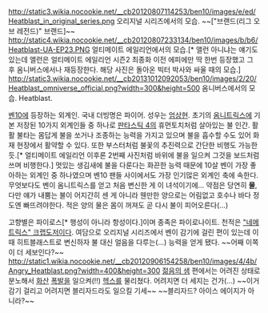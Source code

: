 http://static3.wikia.nocookie.net/__cb20120807114253/ben10/images/e/ed/Heatblast_in_original_series.png
오리지널 시리즈에서의 모습. ~~["브랜드(리그 오브 레전드)" 브랜드]~~
http://static4.wikia.nocookie.net/__cb20120807233134/ben10/images/b/b6/Heatblast-UA-EP23.PNG
얼티메이트 에일리언에서의 모습.[* 앨런 아니냐는 얘기도 있는데 앨런은 얼티메이트 에일리언 시즌2 최종화 이전 에피에만 딱 한번 등장했고 그 후 옴니버스에서나 재등장한다. 해당 사진은 돌아온 빅터 박사와 싸울 때의 모습.]
http://static3.wikia.nocookie.net/__cb20131012092053/ben10/images/2/20/Heatblast_omniverse_official.png?width=300&height=500 
옴니버스에서의 모습.
Heatblast.

[[벤10]]에 등장하는 외계인. 국내 더빙명은 파이어. 성우는 [[엄상현]].
초기의 [[옴니트릭스]]에 기본 저장된 10가지 외계인들 중 하나로 [[판타스틱 4]]의 휴먼토치처럼 살아있는 불 인간.
활활 불타는 몸답게 불을 쏘거나 조종하는 능력을 가지고 있으며 불을 흡수할 수도 있어 화재 현장에서 활약할 수 있다. 또한 부스터처럼 불꽃의 추진력으로 간단한 비행도 가능한 듯.[* 얼티메이트 에일리언 이후론 2번째 사진처럼 바위에 불을 일으켜 그것을 보드처럼 쓰며 비행한다.]
멋있는 생김새에 불을 다룬다는 화끈한 능력 때문에 10살 벤이 가장 좋아하는 외계인 중 하나였으며 벤10 팬들 사이에서도 가장 인기많은 외계인 축에 속한다. 무엇보다도 벤이 옴니트릭스를 얻고 처음 변신한 게 이 녀석이기에...
약점은 당연히 '''물''', 다만 얘가 내뿜는 불이 어지간히 센 게 아니라 웬만한 양으로는 어림없고 호수나 바다 정도엔 빠뜨려야한다. 적은 양의 물은 몸이 꺼져도 곧 다시 불이 피어오른다(...)

고향별은 파이로스[* 행성이 아니라 항성이다.]이며 종족은 파이로나이트. 천적은 [["네메트릭스" 크랩도저]]이다.
여담으로 오리지널 시리즈에서 벤이 감기에 걸린 편이 있는데 이때 히트블래스트로 변신하자 불 대신 얼음을 다루는(...) 능력을 얻게 됐다. ~~어째 이쪽이 더 세보인다?~~
http://static1.wikia.nocookie.net/__cb20120906154258/ben10/images/4/4b/Angry_Heatblast.png?width=400&height=300 
[[젊음의 샘]] 편에서는 어려진 상태로 분노해서 [[화산]] [[폭발]]을 일으켜(!!) [[헥스]]를 물리쳤다. 어려지면 더 세지는 건가(...) ~~이거 감기 걸리고 어려지면 블리자드라도 일으킬 기세~~ ~~블리자드? 아이스 에이지가 아니라?~~
